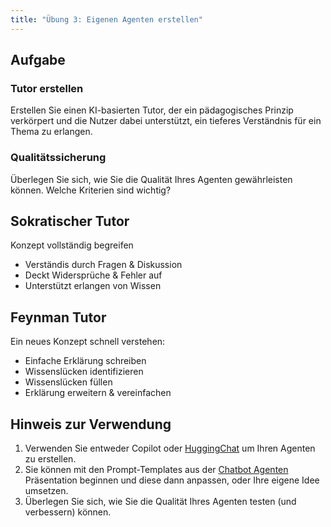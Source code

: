 ```yaml
---
title: "Übung 3: Eigenen Agenten erstellen"
---
```


## Aufgabe

### Tutor erstellen
Erstellen Sie einen KI-basierten Tutor, der ein pädagogisches Prinzip verkörpert und die Nutzer dabei unterstützt, ein tieferes Verständnis für ein Thema zu erlangen.

### Qualitätssicherung
Überlegen Sie sich, wie Sie die Qualität Ihres Agenten gewährleisten können. Welche Kriterien sind wichtig?

::: {.callout-note collapse="true"}
## Sokratischer Tutor
Konzept vollständig begreifen

- Verständis durch Fragen & Diskussion
- Deckt Widersprüche & Fehler auf
- Unterstützt erlangen von Wissen

:::

::: {.callout-note collapse="true"}
## Feynman Tutor
Ein neues Konzept schnell verstehen:

- Einfache Erklärung schreiben
- Wissenslücken identifizieren
- Wissenslücken füllen
- Erklärung erweitern & vereinfachen
:::


::: {.pro-tip collapse="false"}
## Hinweis zur Verwendung

1. Verwenden Sie entweder Copilot oder [HuggingChat](https://huggingface.co/chat/) um Ihren Agenten zu erstellen.
2. Sie können mit den Prompt-Templates aus der  [Chatbot Agenten](../../workshop/chatbot-agenten/index.qmd) Präsentation beginnen und diese dann anpassen, oder Ihre eigene Idee umsetzen.
3. Überlegen Sie sich, wie Sie die Qualität Ihres Agenten testen (und verbessern) können.
:::
